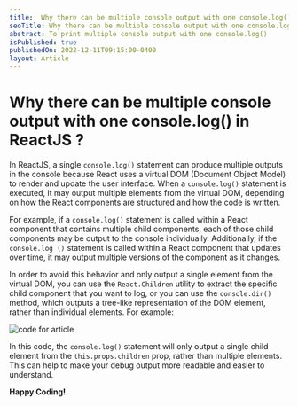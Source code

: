 ```yaml
---
title:  Why there can be multiple console output with one console.log() in ReactJS ?
seoTitle: Why there can be multiple console output with one console.log() in ReactJS ?
abstract: To print multiple console output with one console.log()
isPublished: true
publishedOn: 2022-12-11T09:15:00-0400
layout: Article
---
```


# Why there can be multiple console output with one console.log() in ReactJS ?

In ReactJS, a single  `console.log()`  statement can produce multiple outputs in the console because React uses a virtual DOM (Document Object Model) to render and update the user interface. When a  `console.log()`  statement is executed, it may output multiple elements from the virtual DOM, depending on how the React components are structured and how the code is written.

For example, if a  `console.log()`  statement is called within a React component that contains multiple child components, each of those child components may be output to the console individually. Additionally, if the  `console.log ()`  statement is called within a React component that updates over time, it may output multiple versions of the component as it changes.

In order to avoid this behavior and only output a single element from the virtual DOM, you can use the  `React.Children`  utility to extract the specific child component that you want to log, or you can use the  `console.dir()`  method, which outputs a tree-like representation of the DOM element, rather than individual elements. For example:

<img src="../assets/firstBlogCode.png" alt="code for article" />

In this code, the  `console.log()`  statement will only output a single child element from the  `this.props.children`  prop, rather than multiple elements. This can help to make your debug output more readable and easier to understand.

**Happy Coding!**